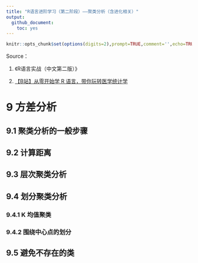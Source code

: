 ```yaml
---
title: "R语言进阶学习（第二阶段）——聚类分析（含进化相关）"
output: 
  github_document:
    toc: yes
---
```


```r
knitr::opts_chunk$set(options(digits=2),prompt=TRUE,comment='',echo=TRUE,collapse=TRUE,message=FALSE,warning=FALSE)
```

Source：

1.  《R语言实战（中文第二版）》

2.  [【B站】从零开始学 R 语言，带你玩转医学统计学](https://www.bilibili.com/video/BV1JU4y1f7zg/?spm_id_from=333.1007.top_right_bar_window_custom_collection.content.click&vd_source=fa22bae99c47db3f7bc43573bd9b3ed3)


# 9 方差分析

## 9.1 聚类分析的一般步骤



## 9.2 计算距离



## 9.3 层次聚类分析



## 9.4 划分聚类分析



### 9.4.1 K 均值聚类




### 9.4.2 围绕中心点的划分




## 9.5 避免不存在的类